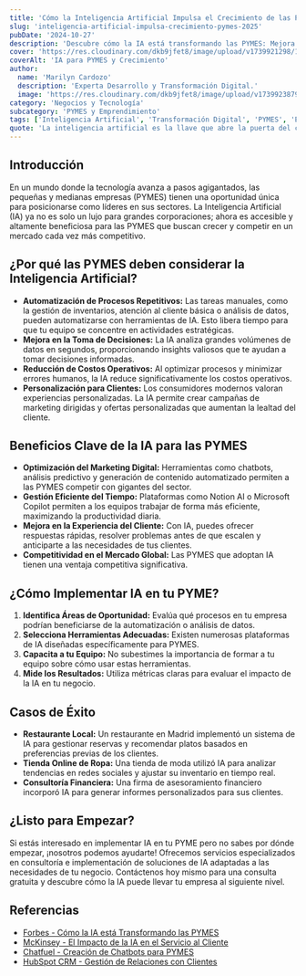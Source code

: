 ```yaml
---
title: 'Cómo la Inteligencia Artificial Impulsa el Crecimiento de las PYMES en 2025'
slug: 'inteligencia-artificial-impulsa-crecimiento-pymes-2025'
pubDate: '2024-10-27'
description: 'Descubre cómo la IA está transformando las PYMES: Mejora la eficiencia, aumenta ventas y optimiza procesos.'
cover: 'https://res.cloudinary.com/dkb9jfet8/image/upload/v1739921298/1img_rznvhn.jpg'
coverAlt: 'IA para PYMES y Crecimiento'
author:
  name: 'Marilyn Cardozo'
  description: 'Experta Desarrollo y Transformación Digital.'
  image: 'https://res.cloudinary.com/dkb9jfet8/image/upload/v1739923879/marilyn_s2mi4a.png'
category: 'Negocios y Tecnología'
subcategory: 'PYMES y Emprendimiento'
tags: ['Inteligencia Artificial', 'Transformación Digital', 'PYMES', 'Eficiencia Empresarial', 'Innovación', 'Automatización']
quote: 'La inteligencia artificial es la llave que abre la puerta del crecimiento sostenible para las pymes.'
---
```


<h2 id="introduccion">Introducción</h2>

En un mundo donde la tecnología avanza a pasos agigantados, las pequeñas y medianas empresas (PYMES) tienen una oportunidad única para posicionarse como líderes en sus sectores. La Inteligencia Artificial (IA) ya no es solo un lujo para grandes corporaciones; ahora es accesible y altamente beneficiosa para las PYMES que buscan crecer y competir en un mercado cada vez más competitivo.

<h2 id="por-que-ia-pymes">
  ¿Por qué las PYMES deben considerar la Inteligencia Artificial?
</h2>
<ul>
  <li>
    <strong>Automatización de Procesos Repetitivos:</strong> Las tareas
    manuales, como la gestión de inventarios, atención al cliente básica o
    análisis de datos, pueden automatizarse con herramientas de IA. Esto libera
    tiempo para que tu equipo se concentre en actividades estratégicas.
  </li>
  <li>
    <strong>Mejora en la Toma de Decisiones:</strong> La IA analiza grandes
    volúmenes de datos en segundos, proporcionando insights valiosos que te
    ayudan a tomar decisiones informadas.
  </li>
  <li>
    <strong>Reducción de Costos Operativos:</strong> Al optimizar procesos y
    minimizar errores humanos, la IA reduce significativamente los costos
    operativos.
  </li>
  <li>
    <strong>Personalización para Clientes:</strong> Los consumidores modernos
    valoran experiencias personalizadas. La IA permite crear campañas de
    marketing dirigidas y ofertas personalizadas que aumentan la lealtad del
    cliente.
  </li>
</ul>

<h2 id="beneficios-ia-pymes">Beneficios Clave de la IA para las PYMES</h2>
<ul>
  <li>
    <strong>Optimización del Marketing Digital:</strong> Herramientas como
    chatbots, análisis predictivo y generación de contenido automatizado
    permiten a las PYMES competir con gigantes del sector.
  </li>
  <li>
    <strong>Gestión Eficiente del Tiempo:</strong> Plataformas como Notion AI o
    Microsoft Copilot permiten a los equipos trabajar de forma más eficiente,
    maximizando la productividad diaria.
  </li>
  <li>
    <strong>Mejora en la Experiencia del Cliente:</strong> Con IA, puedes
    ofrecer respuestas rápidas, resolver problemas antes de que escalen y
    anticiparte a las necesidades de tus clientes.
  </li>
  <li>
    <strong>Competitividad en el Mercado Global:</strong> Las PYMES que adoptan
    IA tienen una ventaja competitiva significativa.
  </li>
</ul>

<h2 id="como-implementar-ia">¿Cómo Implementar IA en tu PYME?</h2>
<ol>
  <li>
    <strong>Identifica Áreas de Oportunidad:</strong> Evalúa qué procesos en tu
    empresa podrían beneficiarse de la automatización o análisis de datos.
  </li>
  <li>
    <strong>Selecciona Herramientas Adecuadas:</strong> Existen numerosas
    plataformas de IA diseñadas específicamente para PYMES.
  </li>
  <li>
    <strong>Capacita a tu Equipo:</strong> No subestimes la importancia de
    formar a tu equipo sobre cómo usar estas herramientas.
  </li>
  <li>
    <strong>Mide los Resultados:</strong> Utiliza métricas claras para evaluar
    el impacto de la IA en tu negocio.
  </li>
</ol>

<h2 id="casos-exito">Casos de Éxito</h2>
<ul>
  <li>
    <strong>Restaurante Local:</strong> Un restaurante en Madrid implementó un
    sistema de IA para gestionar reservas y recomendar platos basados en
    preferencias previas de los clientes.
  </li>
  <li>
    <strong>Tienda Online de Ropa:</strong> Una tienda de moda utilizó IA para
    analizar tendencias en redes sociales y ajustar su inventario en tiempo
    real.
  </li>
  <li>
    <strong>Consultoría Financiera:</strong> Una firma de asesoramiento
    financiero incorporó IA para generar informes personalizados para sus
    clientes.
  </li>
</ul>

<h2 id="conclusion">¿Listo para Empezar?</h2>

Si estás interesado en implementar IA en tu PYME pero no sabes por dónde empezar, ¡nosotros podemos ayudarte! Ofrecemos servicios especializados en consultoría e implementación de soluciones de IA adaptadas a las necesidades de tu negocio. Contáctenos hoy mismo para una consulta gratuita y descubre cómo la IA puede llevar tu empresa al siguiente nivel.

<h2 id="referencias">Referencias</h2>
<ul>
  <li>
    <a
      href="https://www.forbes.com/?spm=5aebb161.6b6f123d.0.0.443e5171dKSqDv"
      target="_blank"
      rel="noopener noreferrer"
    >
      Forbes - Cómo la IA está Transformando las PYMES
    </a>
  </li>
  <li>
    <a
      href="https://www.mckinsey.com/?spm=5aebb161.6b6f123d.0.0.443e5171dKSqDv"
      target="_blank"
      rel="noopener noreferrer"
    >
      McKinsey - El Impacto de la IA en el Servicio al Cliente
    </a>
  </li>
  <li>
    <a href="https://chatfuel.com/" target="_blank" rel="noopener noreferrer">
      Chatfuel - Creación de Chatbots para PYMES
    </a>
  </li>
  <li>
    <a
      href="https://www.hubspot.com/?spm=5aebb161.6b6f123d.0.0.443e5171dKSqDv"
      target="_blank"
      rel="noopener noreferrer"
    >
      HubSpot CRM - Gestión de Relaciones con Clientes
    </a>
  </li>
</ul>

